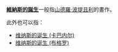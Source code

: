 '''[[維納斯的誕生|維納斯的誕生]]'''一般指[[山德羅·波提且利|山德羅·波提且利]]的畫作。

此外也可以指：
*[[维纳斯的诞生_(卡巴内尔)|维纳斯的诞生 (卡巴内尔)]]
*[[维纳斯的诞生_(布格罗)|维纳斯的诞生 (布格罗)]]

{{disambig|Cat=六字消歧义}}